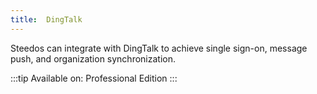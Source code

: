 ```yaml
---
title:  DingTalk 
---
```


Steedos can integrate with DingTalk to achieve single sign-on, message push, and organization synchronization.

:::tip
Available on: Professional Edition
:::

